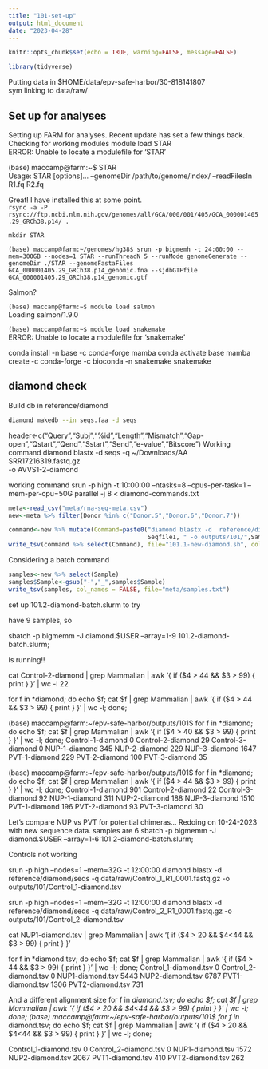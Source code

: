 ```yaml
---
title: "101-set-up"
output: html_document
date: "2023-04-28"
---
```


```r
knitr::opts_chunk$set(echo = TRUE, warning=FALSE, message=FALSE)
```

```r
library(tidyverse)
```

Putting data in 
$HOME/data/epv-safe-harbor/30-818141807    
sym linking to data/raw/


## Set up for analyses

Setting up FARM for analyses. Recent update has set a few things back. Checking for working modules
 module load STAR    
ERROR: Unable to locate a modulefile for 'STAR'     

(base) maccamp@farm:~$ STAR       
Usage: STAR  [options]... --genomeDir /path/to/genome/index/   --readFilesIn R1.fq R2.fq     

Great! I have installed this at some point.    
`rsync -a -P rsync://ftp.ncbi.nlm.nih.gov/genomes/all/GCA/000/001/405/GCA_000001405.29_GRCh38.p14/ .`    

`mkdir STAR`     

`(base) maccamp@farm:~/genomes/hg38$ srun -p bigmemh -t 24:00:00 --mem=300GB --nodes=1 STAR --runThreadN 5 --runMode genomeGenerate --genomeDir ./STAR --genomeFastaFiles GCA_000001405.29_GRCh38.p14_genomic.fna --sjdbGTFfile GCA_000001405.29_GRCh38.p14_genomic.gtf`      

Salmon?

`(base) maccamp@farm:~$ module load salmon`    
Loading salmon/1.9.0    

`(base) maccamp@farm:~$ module load snakemake`     
ERROR: Unable to locate a modulefile for 'snakemake'     

conda install -n base -c conda-forge mamba
conda activate base
mamba create -c conda-forge -c bioconda -n snakemake snakemake


## diamond check

Build db in reference/diamond

```sh
diamond makedb --in seqs.faa -d seqs
```

  
header<-c("Query","Subj","%id","Length","Mismatch","Gap-open","Qstart","Qend","Sstart","Send","e-value","Bitscore") 
Working command diamond blastx -d seqs -q ~/Downloads/AA SRR17216319.fastq.gz \
  -o AVVS1-2-diamond 

working  command 
srun -p high -t 10:00:00 --ntasks=8 --cpus-per-task=1 --mem-per-cpu=50G parallel -j 8 < diamond-commands.txt

```r
meta<-read_csv("meta/rna-seq-meta.csv")
new<-meta %>% filter(Donor %in% c("Donor.5","Donor.6","Donor.7"))
```

```r
command<-new %>% mutate(Command=paste0("diamond blastx -d  reference/diamond/seqs -q ", "data/raw/",
                                       Seqfile1, " -o outputs/101/",Sample,"-diamond"))
write_tsv(command %>% select(Command), file="101.1-new-diamond.sh", col_names = FALSE)
```

Considering a batch command

```r
samples<-new %>% select(Sample)
samples$Sample<-gsub("-","_",samples$Sample)
write_tsv(samples, col_names = FALSE, file="meta/samples.txt")
```

set up 101.2-diamond-batch.slurm to try

have 9 samples, so

sbatch -p bigmemm -J diamond.$USER --array=1-9 101.2-diamond-batch.slurm;

Is running!!

 cat Control-2-diamond | grep Mammalian  | awk '{ if ($4 > 44 && $3 > 99) { print } }' | wc -l
22

for f in *diamond; do echo $f; cat $f | grep Mammalian  | awk '{ if ($4 > 44 && $3 > 99) { print } }' | wc -l; done;

(base) maccamp@farm:~/epv-safe-harbor/outputs/101$ for f in *diamond; do echo $f; cat $f | grep Mammalian  | awk '{ if ($4 > 40 && $3 > 99) { print } }' | wc -l; done;
Control-1-diamond
0
Control-2-diamond
29
Control-3-diamond
0
NUP-1-diamond
345
NUP-2-diamond
229
NUP-3-diamond
1647
PVT-1-diamond
229
PVT-2-diamond
100
PVT-3-diamond
35

(base) maccamp@farm:~/epv-safe-harbor/outputs/101$ for f in *diamond; do echo $f; cat $f | grep Mammalian  | awk '{ if ($4 > 44 && $3 > 99) { print } }' | wc -l; done;
Control-1-diamond
901
Control-2-diamond
22
Control-3-diamond
92
NUP-1-diamond
311
NUP-2-diamond
188
NUP-3-diamond
1510
PVT-1-diamond
196
PVT-2-diamond
93
PVT-3-diamond
30

 
Let's compare NUP vs PVT for potential chimeras... Redoing on 10-24-2023 with new sequence data.
samples are 6
sbatch -p bigmemm -J diamond.$USER --array=1-6 101.2-diamond-batch.slurm;

Controls not working

srun -p high --nodes=1 --mem=32G -t 12:00:00 diamond blastx -d reference/diamond/seqs -q data/raw/Control_1_R1_0001.fastq.gz -o outputs/101/Control_1-diamond.tsv

srun -p high --nodes=1 --mem=32G -t 12:00:00 diamond blastx -d reference/diamond/seqs -q data/raw/Control_2_R1_0001.fastq.gz -o outputs/101/Control_2-diamond.tsv

cat NUP1-diamond.tsv | grep Mammalian  | awk '{ if ($4 > 20 && $4<44 && $3 > 99) { print } }'



for f in *diamond.tsv; do echo $f; cat $f | grep Mammalian  | awk '{ if ($4 > 44 && $3 > 99) { print } }' | wc -l; done;
Control_1-diamond.tsv
0
Control_2-diamond.tsv
0
NUP1-diamond.tsv
5443
NUP2-diamond.tsv
6787
PVT1-diamond.tsv
1306
PVT2-diamond.tsv
731

And a different alignment size
for f in *diamond.tsv; do echo $f; cat $f | grep Mammalian  | awk '{ if ($4 > 20 && $4<44 && $3 > 99) { print } }' | wc -l; done;
(base) maccamp@farm:~/epv-safe-harbor/outputs/101$ for f in *diamond.tsv; do echo $f; cat $f | grep Mammalian  | awk '{ if ($4 > 20 && $4<44 && $3 > 99) { print } }' | wc -l; done;

Control_1-diamond.tsv
0
Control_2-diamond.tsv
0
NUP1-diamond.tsv
1572
NUP2-diamond.tsv
2067
PVT1-diamond.tsv
410
PVT2-diamond.tsv
262

